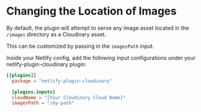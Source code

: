 
<Head>
  <title>Images Path - Netlify Cloudinary</title>
  <meta name="description" content="Learn how to configure where your local images are stored in Netlify for the Cloudinary Build Plugin." />
  <meta name="og:title" content="Configuring Images Path with Netlify Cloudinary" />
</Head>

# Changing the Location of Images

By default, the plugin will attempt to serve any image asset located in the `/images` directory as a Cloudinary asset.

This can be customized by passing in the `imagesPath` input.

Inside your Netlify config, add the following input configurations under your netlify-plugin-cloudinary plugin:

```toml
[[plugins]]
  package = "netlify-plugin-cloudinary"

  [plugins.inputs]
  cloudName = "[Your Cloudinary Cloud Name]"
  imagesPath = "/my-path"
```